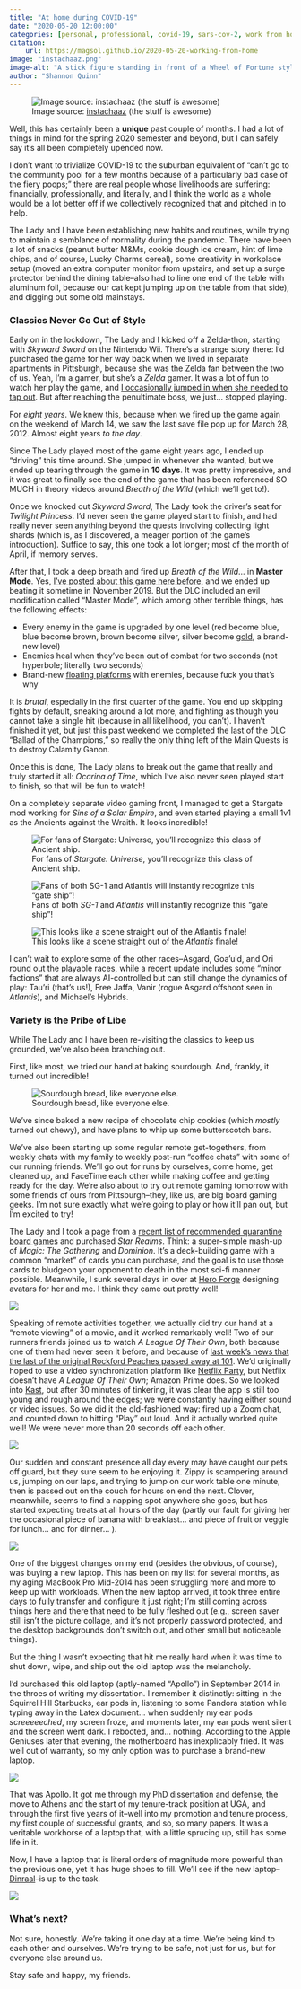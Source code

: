 ```yaml
---
title: "At home during COVID-19"
date: "2020-05-20 12:00:00"
categories: [personal, professional, covid-19, sars-cov-2, work from home, zelda, pandemic, furbabies, zippy the cat, clover the bun]
citation:
    url: https://magsol.github.io/2020-05-20-working-from-home
image: "instachaaz.png"
image-alt: "A stick figure standing in front of a Wheel of Fortune style wheel, where each possible option is something regrettable, and the person's thought bubble says 'Ooh! Wonder what it's going to be today?'"
author: "Shannon Quinn"
---
```

![Image source: [instachaaz](https://instachaaz.threadless.com/) (the stuff is awesome)](instachaaz.png){.preview-image fig-alt="A stick figure standing in front of a Wheel of Fortune style wheel, where each possible option is something regrettable, and the person's thought bubble says 'Ooh! Wonder what it's going to be today?'"}

Well, this has certainly been a **unique** past couple of months. I had a lot of things in mind for the spring 2020 semester and beyond, but I can safely say it's all been completely upended now.

I don't want to trivialize COVID-19 to the suburban equivalent of "can't go to the community pool for a few months because of a particularly bad case of the fiery poops;" there are real people whose livelihoods are suffering: financially, professionally, and literally, and I think the world as a whole would be a lot better off if we collectively recognized that and pitched in to help.

The Lady and I have been establishing new habits and routines, while trying to maintain a semblance of normality during the pandemic. There have been a lot of snacks (peanut butter M&Ms, cookie dough ice cream, hint of lime chips, and of course, Lucky Charms cereal), some creativity in workplace setup (moved an extra computer monitor from upstairs, and set up a surge protector behind the dining table--also had to line one end of the table with aluminum foil, because our cat kept jumping up on the table from that side), and digging out some old mainstays.

### Classics Never Go Out of Style

Early on in the lockdown, The Lady and I kicked off a Zelda-thon, starting with _Skyward Sword_ on the Nintendo Wii. There's a strange story there: I'd purchased the game for her way back when we lived in separate apartments in Pittsburgh, because she was the Zelda fan between the two of us. Yeah, I'm a gamer, but she's a _Zelda_ gamer. It was a lot of fun to watch her play the game, and [I occasionally jumped in when she needed to tap out](https://www.youtube.com/watch?v=Cbwq8ev-EXA). But after reaching the penultimate boss, we just... stopped playing.

For _eight years_. We knew this, because when we fired up the game again on the weekend of March 14, we saw the last save file pop up for March 28, 2012. Almost eight years _to the day_.

Since The Lady played most of the game eight years ago, I ended up "driving" this time around. She jumped in whenever she wanted, but we ended up tearing through the game in **10 days**. It was pretty impressive, and it was great to finally see the end of the game that has been referenced SO MUCH in theory videos around _Breath of the Wild_ (which we'll get to!).

Once we knocked out _Skyward Sword_, The Lady took the driver's seat for _Twilight Princess_. I'd never seen the game played start to finish, and had really never seen anything beyond the quests involving collecting light shards (which is, as I discovered, a meager portion of the game's introduction). Suffice to say, this one took a lot longer; most of the month of April, if memory serves.

After that, I took a deep breath and fired up _Breath of the Wild_... in **Master Mode**. Yes, [I've posted about this game here before](https://magsol.github.io/2019-08-12-breath-of-the-wild), and we ended up beating it sometime in November 2019. But the DLC included an evil modification called "Master Mode", which among other terrible things, has the following effects:

 - Every enemy in the game is upgraded by one level (red become blue, blue become brown, brown become silver, silver become [gold](https://cdn.gamer-network.net/2017/usgamer/Breath-of-the-Wild-DLC-Guide-header.jpg/EG11/thumbnail/1920x1080/format/jpg/quality/65/18-12-2018-the-legend-of-zelda-breath-of-the-wild-dlc-everything-we-know.jpg), a brand-new level)
 - Enemies heal when they've been out of combat for two seconds (not hyperbole; literally two seconds)
 - Brand-new [floating platforms](https://imgix.bustle.com/mic/knzgpkctoycksfpvki9e3kuc7fozfcugpfqn63lps6nee90vzthnydlbjtvt26lx.jpg?w=1020&h=576&fit=crop&crop=faces&auto=format%2Ccompress&cs=srgb&q=70) with enemies, because fuck you that's why

It is _brutal_, especially in the first quarter of the game. You end up skipping fights by default, sneaking around a lot more, and fighting as though you cannot take a single hit (because in all likelihood, you can't). I haven't finished it yet, but just this past weekend we completed the last of the DLC "Ballad of the Champions," so really the only thing left of the Main Quests is to destroy Calamity Ganon.

Once this is done, The Lady plans to break out the game that really and truly started it all: _Ocarina of Time_, which I've also never seen played start to finish, so that will be fun to watch!

On a completely separate video gaming front, I managed to get a Stargate mod working for _Sins of a Solar Empire_, and even started playing a small 1v1 as the Ancients against the Wraith. It looks incredible!

![For fans of _Stargate: Universe_, you'll recognize this class of Ancient ship.](destiny.jpg){fig-alt="A screenshot from Sins of a Solar Empire."}

![Fans of both _SG-1_ and _Atlantis_ will instantly recognize this "gate ship"!](gateship.jpg){fig-alt="A screenshot from Sins of a Solar Empire."}

![This looks like a scene straight out of the _Atlantis_ finale!](superhive.jpg){fig-alt="A screenshot from Sins of a Solar Empire."}

I can't wait to explore some of the other races--Asgard, Goa'uld, and Ori round out the playable races, while a recent update includes some "minor factions" that are always AI-controlled but can still change the dynamics of play: Tau'ri (that's us!), Free Jaffa, Vanir (rogue Asgard offshoot seen in _Atlantis_), and Michael's Hybrids.

### Variety is the Pribe of Libe

While The Lady and I have been re-visiting the classics to keep us grounded, we've also been branching out.

First, like most, we tried our hand at baking sourdough. And, frankly, it turned out incredible!

![Sourdough bread, like everyone else.](sourdough.jpg){fig-alt="A picture of finished homemade sourdough bread."}

We've since baked a new recipe of chocolate chip cookies (which _mostly_ turned out chewy), and have plans to whip up some butterscotch bars.

We've also been starting up some regular remote get-togethers, from weekly chats with my family to weekly post-run "coffee chats" with some of our running friends. We'll go out for runs by ourselves, come home, get cleaned up, and FaceTime each other while making coffee and getting ready for the day. We're also about to try out remote gaming tomorrow with some friends of ours from Pittsburgh--they, like us, are big board gaming geeks. I'm not sure exactly what we're going to play or how it'll pan out, but I'm excited to try!

The Lady and I took a page from a [recent list of recommended quarantine board games](https://arstechnica.com/gaming/2020/04/the-best-board-games-to-play-with-your-quarantined-housemates/) and purchased _Star Realms_. Think: a super-simple mash-up of _Magic: The Gathering_ and _Dominion_. It's a deck-building game with a common "market" of cards you can purchase, and the goal is to use those cards to bludgeon your opponent to death in the most sci-fi manner possible. Meanwhile, I sunk several days in over at [Hero Forge](https://www.heroforge.com/) designing avatars for her and me. I think they came out pretty well!

![](heroforge.jpg){fig-alt="A picture of finished minis from HeroForge."}

Speaking of remote activities together, we actually did try our hand at a "remote viewing" of a movie, and it worked remarkably well! Two of our runners friends joined us to watch _A League Of Their Own_, both because one of them had never seen it before, and because of [last week's news that the last of the original Rockford Peaches passed away at 101](https://bleacherreport.com/articles/2890923-mary-pratt-last-surviving-rockford-peach-dies-at-age-101). We'd originally hoped to use a video synchronization platform like [Netflix Party](https://www.netflixparty.com/), but Netflix doesn't have _A League Of Their Own_; Amazon Prime does. So we looked into [Kast](https://www.kastapp.co/), but after 30 minutes of tinkering, it was clear the app is still too young and rough around the edges; we were constantly having either sound or video issues. So we did it the old-fashioned way: fired up a Zoom chat, and counted down to hitting "Play" out loud. And it actually worked quite well! We were never more than 20 seconds off each other.

![](aloto.jpg){fig-alt="A meme from A League Of Their Own with Tom Hanks yelling 'There's no crying in baseball!'"}

Our sudden and constant presence all day every may have caught our pets off guard, but they sure seem to be enjoying it. Zippy is scampering around us, jumping on our laps, and trying to jump on our work table one minute, then is passed out on the couch for hours on end the next. Clover, meanwhile, seems to find a napping spot anywhere she goes, but has started expecting treats at all hours of the day (partly our fault for giving her the occasional piece of banana with breakfast... and piece of fruit or veggie for lunch... and for dinner... ). 

![](aminals.jpg){fig-alt="Both our black cat Zippy and white rabbit Clover, sitting on different levels of a pet tree."}

One of the biggest changes on my end (besides the obvious, of course), was buying a new laptop. This has been on my list for several months, as my aging MacBook Pro Mid-2014 has been struggling more and more to keep up with workloads. When the new laptop arrived, it took three entire days to fully transfer and configure it just right; I'm still coming across things here and there that need to be fully fleshed out (e.g., screen saver still isn't the picture collage, and it's not properly password protected, and the desktop backgrounds don't switch out, and other small but noticeable things).

But the thing I wasn't expecting that hit me really hard when it was time to shut down, wipe, and ship out the old laptop was the melancholy.

I'd purchased this old laptop (aptly-named "Apollo") in September 2014 in the throes of writing my dissertation. I remember it distinctly: sitting in the Squirrel Hill Starbucks, ear pods in, listening to some Pandora station while typing away in the Latex document... when suddenly my ear pods _screeeeeched_, my screen froze, and moments later, my ear pods went silent and the screen went dark. I rebooted, and... nothing. According to the Apple Geniuses later that evening, the motherboard has inexplicably fried. It was well out of warranty, so my only option was to purchase a brand-new laptop.

![](apollo.jpg){fig-alt="My old mid-2014 MacBook Pro. RIP."}

That was Apollo. It got me through my PhD dissertation and defense, the move to Athens and the start of my tenure-track position at UGA, and through the first five years of it--well into my promotion and tenure process, my first couple of successful grants, and so, so many papers. It was a veritable workhorse of a laptop that, with a little sprucing up, still has some life in it.

Now, I have a laptop that is literal orders of magnitude more powerful than the previous one, yet it has huge shoes to fill. We'll see if the new laptop--[Dinraal](https://www.zeldadungeon.net/wiki/images/5/52/Dinraal.jpg)--is up to the task.

![](dinraal.jpg){fig-alt="My new mid-2020 MacBook Pro."}

### What's next?

Not sure, honestly. We're taking it one day at a time. We're being kind to each other and ourselves. We're trying to be safe, not just for us, but for everyone else around us. 

Stay safe and happy, my friends.
